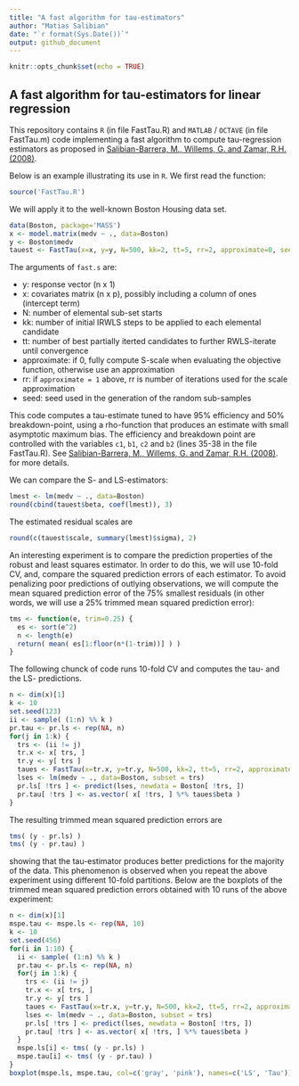 ```yaml
---
title: "A fast algorithm for tau-estimators"
author: "Matias Salibian"
date: "`r format(Sys.Date())`"
output: github_document
---
```


```r
knitr::opts_chunk$set(echo = TRUE)
```

## A fast algorithm for tau-estimators for linear regression 

This repository contains `R` (in file FastTau.R) and `MATLAB` / `OCTAVE` 
(in file FastTau.m) code implementing
a fast algorithm to compute tau-regression estimators
as proposed in 
[Salibian-Barrera, M., Willems, G. and 
Zamar, R.H. (2008)](http://dx.doi.org/10.1198/106186008X343785). 

Below is an example illustrating its use in `R`. We first 
read the function:
```r
source('FastTau.R')
```
We will apply it to the well-known Boston Housing data set. 
```r
data(Boston, package='MASS')
x <- model.matrix(medv ~ ., data=Boston)
y <- Boston$medv
tauest <- FastTau(x=x, y=y, N=500, kk=2, tt=5, rr=2, approximate=0, seed=456)
```
The arguments of `fast.s` are:

* y: response vector (n x 1)
* x: covariates matrix (n x p), possibly including a column of ones (intercept term)
* N: number of elemental sub-set starts 
* kk: number of initial IRWLS steps to be applied to each elemental candidate
* tt: number of best partially iterted candidates to further RWLS-iterate until convergence
* approximate: if 0, fully compute S-scale when evaluating the objective function, otherwise use an approximation 
* rr: if `approximate = 1` above, rr is number of iterations used for the scale approximation
* seed: seed used in the generation of the random sub-samples

This code computes a tau-estimate tuned to have 95% efficiency and 50% breakdown-point, 
using a rho-function that produces an estimate with small asymptotic maximum bias. 
The efficiency and breakdown point are controlled with the
variables 
`c1`,
`b1`,
`c2` and 
`b2` (lines 35-38 in the file FastTau.R). 
See [Salibian-Barrera, M., Willems, G. and 
Zamar, R.H. (2008)](http://dx.doi.org/10.1198/106186008X343785). 
for more details. 


We can compare the S- and LS-estimators:
```r
lmest <- lm(medv ~ ., data=Boston)
round(cbind(tauest$beta, coef(lmest)), 3)
```
The estimated residual scales are
```r
round(c(tauest$scale, summary(lmest)$sigma), 2)
```

An interesting experiment is to compare the prediction properties of the robust
and least squares estimator. In order to do this, we will use 10-fold CV, and, 
compare the squared prediction errors of each estimator. To avoid penalizing 
poor predictions of outlying observations, we will compute the mean
squared prediction error of the 75% smallest residuals (in other words, we
will use a 25% trimmed mean squared prediction error):
```r
tms <- function(e, trim=0.25) {
  es <- sort(e^2)
  n <- length(e)
  return( mean( es[1:floor(n*(1-trim))] ) )
}
```
The following chunck of code runs 10-fold CV and computes the tau- and the
LS- predictions. 
```r
n <- dim(x)[1]
k <- 10
set.seed(123)
ii <- sample( (1:n) %% k )
pr.tau <- pr.ls <- rep(NA, n)
for(j in 1:k) {
  trs <- (ii != j)
  tr.x <- x[ trs, ]
  tr.y <- y[ trs ]
  taues <- FastTau(x=tr.x, y=tr.y, N=500, kk=2, tt=5, rr=2, approximate=0, seed=456)
  lses <- lm(medv ~ ., data=Boston, subset = trs)
  pr.ls[ !trs ] <- predict(lses, newdata = Boston[ !trs, ])
  pr.tau[ !trs ] <- as.vector( x[ !trs, ] %*% taues$beta )
}
```
The resulting trimmed mean squared prediction errors
are
```r
tms( (y - pr.ls) )
tms( (y - pr.tau) )
```
showing that the tau-estimator produces better predictions for the
majority of the data. This phenomenon is observed when you repeat
the above experiment using different 10-fold partitions. Below are
the boxplots of the trimmed mean squared prediction errors
obtained with 10 runs of the above experiment:
```r
n <- dim(x)[1]
mspe.tau <- mspe.ls <- rep(NA, 10)
k <- 10
set.seed(456)
for(i in 1:10) {
  ii <- sample( (1:n) %% k )
  pr.tau <- pr.ls <- rep(NA, n)
  for(j in 1:k) {
    trs <- (ii != j)
    tr.x <- x[ trs, ]
    tr.y <- y[ trs ]
    taues <- FastTau(x=tr.x, y=tr.y, N=500, kk=2, tt=5, rr=2, approximate=0, seed=456)
    lses <- lm(medv ~ ., data=Boston, subset = trs)
    pr.ls[ !trs ] <- predict(lses, newdata = Boston[ !trs, ])
    pr.tau[ !trs ] <- as.vector( x[ !trs, ] %*% taues$beta )
  }
  mspe.ls[i] <- tms( (y - pr.ls) )
  mspe.tau[i] <- tms( (y - pr.tau) )
}
boxplot(mspe.ls, mspe.tau, col=c('gray', 'pink'), names=c('LS', 'Tau'))
```

